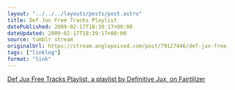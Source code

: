 ```yaml
---
layout: "../../../layouts/posts/post.astro"
title: Def Jux Free Tracks Playlist
datePublished: 2009-02-17T18:39:17+00:00
dateUpdated: 2009-02-17T18:39:17+00:00
source: tumblr stream
originalUrl: https://stream.anglepoised.com/post/79127446/def-jux-free-tracks-playlist-a-playlist-by
tags: ["linklog"]
format: "link"
---
```


[Def Jux Free Tracks Playlist, a playlist by Definitive Jux, on Fairtilizer][1]

[1]: http://fairtilizer.com/playlists/11532
